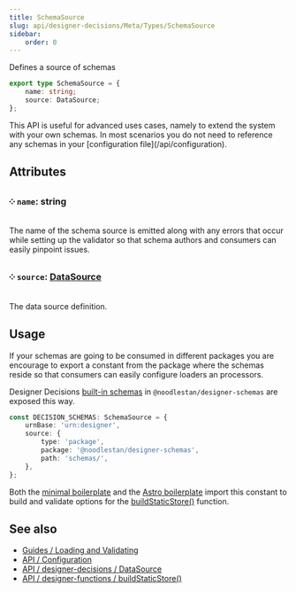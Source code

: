 ```yaml
---
title: SchemaSource
slug: api/designer-decisions/Meta/Types/SchemaSource
sidebar:
    order: 0
---
```



Defines a source of schemas

```ts
export type SchemaSource = {
    name: string;
    source: DataSource;
};
```

<Aside type="tip" title="Advanced API">
    This API is useful for advanced uses cases, namely to extend the system with your own schemas.
    In most scenarios you do not need to reference any schemas in your [configuration
    file](/api/configuration).
</Aside>

## Attributes

### ༶ `name`: string

The name of the schema source is emitted along with any errors that occur while setting up the validator so that schema authors and consumers can easily pinpoint issues.

### ༶ `source`: [DataSource](/api/designer-decisions/Meta/Types/DataSource)

The data source definition.

## Usage

If your schemas are going to be consumed in different packages you are encourage to export a constant from the package where the schemas reside so that consumers can easily configure loaders an processors.

Designer Decisions [built-in schemas](https://github.com/noodlestan/designer/blob/main/packages/libs/designer-schemas/src/constants.ts) in `@noodlestan/designer-schemas` are exposed this way.

```ts
const DECISION_SCHEMAS: SchemaSource = {
    urnBase: 'urn:designer',
    source: {
        type: 'package',
        package: '@noodlestan/designer-schemas',
        path: 'schemas/',
    },
};
```

Both the [minimal boilerplate](https://github.com/noodlestan/designer-boilerplate-minimal/blob/main/dd.config.mjs) and the [Astro boilerplate](https://github.com/noodlestan/designer-boilerplate-astro/blob/main/dd.config.mjs) import this constant to build and validate options for the [buildStaticStore()](/api/designer-functions/Builder/buildStaticStore) function.

## See also

-   [Guides / Loading and Validating](/guides/loading-and-validating-design-decisions/)
-   [API / Configuration](/api/configuration)
-   [API / designer-decisions / DataSource](/api/designer-decisions/Meta/Types/DataSource)
-   [API / designer-functions / buildStaticStore()](/api/designer-functions/Builder/buildStaticStore)
